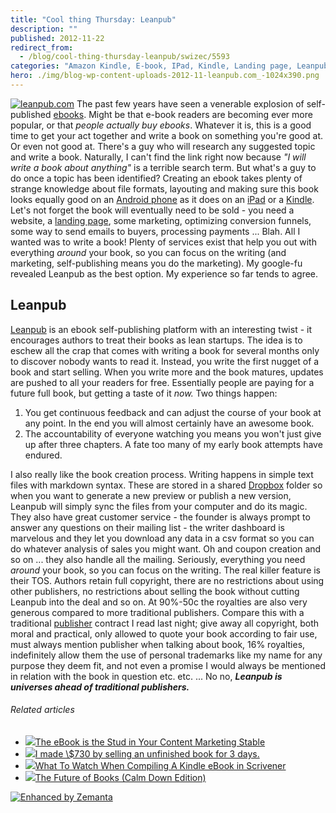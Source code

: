 ```yaml
---
title: "Cool thing Thursday: Leanpub"
description: ""
published: 2012-11-22
redirect_from:
  - /blog/cool-thing-thursday-leanpub/swizec/5593
categories: "Amazon Kindle, E-book, IPad, Kindle, Landing page, Leanpub, Publishing, Uncategorized"
hero: ./img/blog-wp-content-uploads-2012-11-leanpub.com_-1024x390.png
---
```


[![leanpub.com](./img/blog-wp-content-uploads-2012-11-leanpub.com_-1024x390.png "leanpub.com")](https://leanpub.com/) The past few years have seen a venerable explosion of self-published [ebooks](http://en.wikipedia.org/wiki/E-book "E-book"). Might be that e-book readers are becoming ever more popular, or that _people actually buy ebooks_. Whatever it is, this is a good time to get your act together and write a book on something you're good at. Or even not good at. There's a guy who will research any suggested topic and write a book. Naturally, I can't find the link right now because _"I will write a book about anything"_ is a terrible search term. But what's a guy to do once a topic has been identified? Creating an ebook takes plenty of strange knowledge about file formats, layouting and making sure this book looks equally good on an [Android phone](http://www.t-mobile.com/shop/phones/?capcode=AGE "Android phones") as it does on an [iPad](http://www.apple.com/ipad/ "iPad") or a [Kindle](http://www.amazon.com/Kindle-Wireless-Reader-Wifi-Graphite/dp/B002Y27P3M%3FSubscriptionId%3D0G81C5DAZ03ZR9WH9X82%26tag%3Dageewitahat-20%26linkCode%3Dxm2%26camp%3D2025%26creative%3D165953%26creativeASIN%3DB002Y27P3M 'Kindle Wireless Reading Device, Wi-Fi, 6" Display, Graphite - Latest Generation'). Let's not forget the book will eventually need to be sold - you need a website, a [landing page](http://en.wikipedia.org/wiki/Landing_page "Landing page"), some marketing, optimizing conversion funnels, some way to send emails to buyers, processing payments ... Blah. All I wanted was to write a book! Plenty of services exist that help you out with everything _around_ your book, so you can focus on the writing (and marketing, self-publishing means you do the marketing). My google-fu revealed Leanpub as the best option. My experience so far tends to agree.

## Leanpub

[Leanpub](https://leanpub.com/) is an ebook self-publishing platform with an interesting twist - it encourages authors to treat their books as lean startups. The idea is to eschew all the crap that comes with writing a book for several months only to discover nobody wants to read it. Instead, you write the first nugget of a book and start selling. When you write more and the book matures, updates are pushed to all your readers for free. Essentially people are paying for a future full book, but getting a taste of it _now._ Two things happen:

1.  You get continuous feedback and can adjust the course of your book at any point. In the end you will almost certainly have an awesome book.
2.  The accountability of everyone watching you means you won't just give up after three chapters. A fate too many of my early book attempts have endured.

I also really like the book creation process. Writing happens in simple text files with markdown syntax. These are stored in a shared [Dropbox](http://www.dropbox.com "Dropbox") folder so when you want to generate a new preview or publish a new version, Leanpub will simply sync the files from your computer and do its magic. They also have great customer service - the founder is always prompt to answer any questions on their mailing list - the writer dashboard is marvelous and they let you download any data in a csv format so you can do whatever analysis of sales you might want. Oh and coupon creation and so on ... they also handle all the mailing. Seriously, everything you need _around_ your book, so you can focus on the writing. The real killer feature is their TOS. Authors retain full copyright, there are no restrictions about using other publishers, no restrictions about selling the book without cutting Leanpub into the deal and so on. At 90%-50c the royalties are also very generous compared to more traditional publishers. Compare this with a traditional [publisher](http://en.wikipedia.org/wiki/Publishing "Publishing") contract I read last night; give away all copyright, both moral and practical, only allowed to quote your book according to fair use, must always mention publisher when talking about book, 16% royalties, indefinitely allow them the use of personal trademarks like my name for any purpose they deem fit, and not even a promise I would always be mentioned in relation with the book in question etc. etc. ... No no, **_Leanpub is_** **_universes ahead of traditional publishers._**

###### Related articles

- [![](http://i.zemanta.com/noimg_67_80_80.jpg)](http://blog.slideshare.net/2012/11/12/the-ebook-is-the-stud-in-your-content-marketing-stable/)[The eBook is the Stud in Your Content Marketing Stable](http://blog.slideshare.net/2012/11/12/the-ebook-is-the-stud-in-your-content-marketing-stable/)
- [![](http://i.zemanta.com/126967527_80_80.jpg)](http://swizec.com/blog/i-made-730-by-selling-an-unfinished-book-for-3-days/swizec/5585)[I made \\\$730 by selling an unfinished book for 3 days.](http://swizec.com/blog/i-made-730-by-selling-an-unfinished-book-for-3-days/swizec/5585)
- [![](http://i.zemanta.com/127239456_80_80.jpg)](http://michaeljholley.com/2012/11/21/what-to-watch-when-compiling-a-kindle-ebook-in-scrivener/)[What To Watch When Compiling A Kindle eBook in Scrivener](http://michaeljholley.com/2012/11/21/what-to-watch-when-compiling-a-kindle-ebook-in-scrivener/)
- [![](http://i.zemanta.com/127242417_80_80.jpg)](http://blaiselucey.com/2012/11/21/future-of-books/)[The Future of Books (Calm Down Edition)](http://blaiselucey.com/2012/11/21/future-of-books/)

[![Enhanced by Zemanta](http://img.zemanta.com/zemified_e.png?x-id=6b78f839-a568-41f1-a4b4-173a47836a4f)](http://www.zemanta.com/?px "Enhanced by Zemanta")
